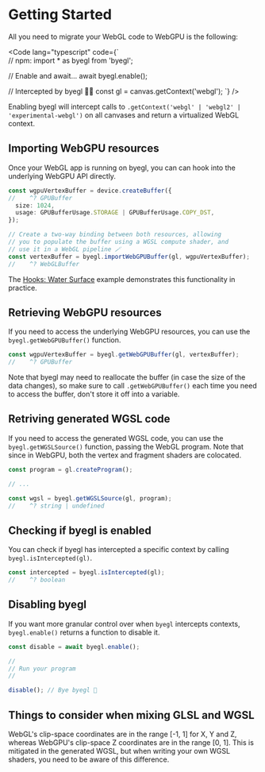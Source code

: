 
# Getting Started

All you need to migrate your WebGL code to WebGPU is the following:

<Code lang="typescript" code={`\
// npm: import * as byegl from 'byegl';

// Enable and await...
await byegl.enable();

// Intercepted by byegl 🥯🐶
const gl = canvas.getContext('webgl');
`} />

Enabling byegl will intercept calls to `.getContext('webgl' | 'webgl2' | 'experimental-webgl')` on all canvases and return
a virtualized WebGL context.

## Importing WebGPU resources

Once your WebGL app is running on byegl, you can can hook into the underlying WebGPU API directly.

```ts
const wgpuVertexBuffer = device.createBuffer({
//    ^? GPUBuffer
  size: 1024,
  usage: GPUBufferUsage.STORAGE | GPUBufferUsage.COPY_DST,
});

// Create a two-way binding between both resources, allowing
// you to populate the buffer using a WGSL compute shader, and
// use it in a WebGL pipeline 🪄
const vertexBuffer = byegl.importWebGPUBuffer(gl, wgpuVertexBuffer);
//    ^? WebGLBuffer
```

The [Hooks: Water Surface](/byegl/examples#hooks/water-surface) example demonstrates this functionality in practice.

## Retrieving WebGPU resources

If you need to access the underlying WebGPU resources, you can use the `byegl.getWebGPUBuffer()` function.

```ts
const wgpuVertexBuffer = byegl.getWebGPUBuffer(gl, vertexBuffer);
//    ^? GPUBuffer
```

Note that byegl may need to reallocate the buffer (in case the size of the data changes), so make sure to
call `.getWebGPUBuffer()` each time you need to access the buffer, don't store it off into a variable.

## Retriving generated WGSL code

If you need to access the generated WGSL code, you can use the `byegl.getWGSLSource()` function, passing
the WebGL program. Note that since in WebGPU, both the vertex and fragment shaders are colocated.

```ts
const program = gl.createProgram();

// ...

const wgsl = byegl.getWGSLSource(gl, program);
//    ^? string | undefined
```

## Checking if byegl is enabled

You can check if byegl has intercepted a specific context by calling `byegl.isIntercepted(gl)`.

```ts
const intercepted = byegl.isIntercepted(gl);
//    ^? boolean
```

## Disabling byegl

If you want more granular control over when `byegl` intercepts contexts, `byegl.enable()` returns a function to disable it.

```ts
const disable = await byegl.enable();

//
// Run your program
//

disable(); // Bye byegl 👋
```


## Things to consider when mixing GLSL and WGSL

WebGL's clip-space coordinates are in the range [-1, 1] for X, Y and Z, whereas WebGPU's clip-space Z coordinates are in the range [0, 1]. This is mitigated in the generated WGSL, but when writing your own WGSL shaders, you need to be aware of this difference.
